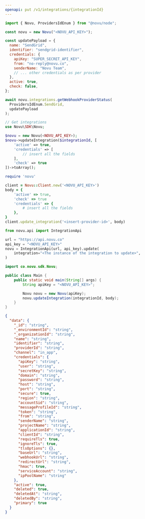 ```yaml
---
openapi: put /v1/integrations/{integrationId}
---
```



<ApikeyWarning />

<RequestExample>

```javascript Node.js
import { Novu, ProvidersIdEnum } from "@novu/node";

const novu = new Novu("<NOVU_API_KEY>");

const updatePayload = {
  name: "SendGrid",
  identifier: "sendgrid-identifier",
  credentials: {
    apiKey: "SUPER_SECRET_API_KEY",
    from: "no-reply@novu.co",
    senderName: "Novu Team",
    // ... other credentials as per provider
  },
  active: true,
  check: false,
};

await novu.integrations.getWebhookProviderStatus(
  ProvidersIdEnum.SendGrid,
  updatePayload
);
```

```php PHP
// Get integrations
use Novu\SDK\Novu;

$novu = new Novu(<NOVU_API_KEY>);
$novu->updateIntegration($integrationId, [
    'active' => true,
    'credentials' => [
        // insert all the fields
    ],
    'check' => true
])->toArray();
```

```ruby Ruby
require 'novu'

client = Novu::Client.new('<NOVU_API_KEY>')
body = {
    'active' => true,
    'check' => true
    'credentials' => {
        # insert all the fields
    },
}
client.update_integration('<insert-provider-id>', body)
```

```python Python
from novu.api import IntegrationApi

url = "https://api.novu.co"
api_key = "<NOVU_API_KEY>"
novu = IntegrationApi(url, api_key).update(
    integration="<The instance of the integration to update>",
)
```

```java Java
import co.novu.sdk.Novu;

public class Main {
    public static void main(String[] args) {
        String apiKey = "<NOVU_API_KEY>";

        Novu novu = new Novu(apiKey);
        novu.updateIntegration(integrationId, body);
    }
}
```

</RequestExample>

<ResponseExample>

```json Response
{
  "data": {
    "_id": "string",
    "_environmentId": "string",
    "_organizationId": "string",
    "name": "string",
    "identifier": "string",
    "providerId": "string",
    "channel": "in_app",
    "credentials": {
      "apiKey": "string",
      "user": "string",
      "secretKey": "string",
      "domain": "string",
      "password": "string",
      "host": "string",
      "port": "string",
      "secure": true,
      "region": "string",
      "accountSid": "string",
      "messageProfileId": "string",
      "token": "string",
      "from": "string",
      "senderName": "string",
      "projectName": "string",
      "applicationId": "string",
      "clientId": "string",
      "requireTls": true,
      "ignoreTls": true,
      "tlsOptions": {},
      "baseUrl": "string",
      "webhookUrl": "string",
      "redirectUrl": "string",
      "hmac": true,
      "serviceAccount": "string",
      "ipPoolName": "string"
    },
    "active": true,
    "deleted": true,
    "deletedAt": "string",
    "deletedBy": "string",
    "primary": true
  }
}
```

</ResponseExample>
